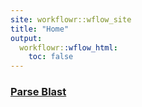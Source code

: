 ```yaml
---
site: workflowr::wflow_site
title: "Home"
output:
  workflowr::wflow_html:
    toc: false
---
```


### [Parse Blast](parse_blast.html)
